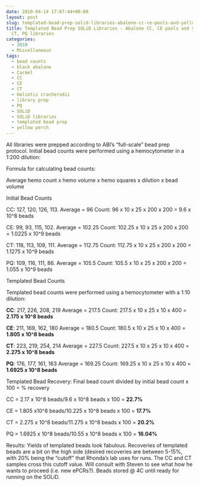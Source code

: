 ```yaml
---
date: 2010-04-14 17:07:44+00:00
layout: post
slug: templated-bead-prep-solid-libraries-abalone-cc-ce-pools-and-yellow-perch-ct-pq-libraries
title: Templated Bead Prep SOLiD Libraries - Abalone CC, CE pools and yellow perch
  CT, PQ libraries
categories:
  - 2010
  - Miscellaneous
tags:
  - bead counts
  - black abalone
  - Carmel
  - CC
  - CE
  - CT
  - Haliotis cracherodii
  - library prep
  - PQ
  - SOLiD
  - SOLiD libraries
  - templated bead prep
  - yellow perch
---
```


All libraries were prepped according to ABI's "full-scale" bead prep protocol. Initial bead counts were performed using a hemocytometer in a 1:200 dilution:

Formula for calculating bead counts:

Average hemo count x hemo volume x hemo squares x dilution x bead volume

Initial Bead Counts

CC: 127, 120, 126, 113. Average = 96 Count: 96 x 10 x 25 x 200 x 200 = 9.6 x 10^8 beads

CE: 99, 93, 115, 102. Average = 102.25 Count: 102.25 x 10 x 25 x 200 x 200 = 1.0225 x 10^9 beads

CT: 118, 113, 109, 111. Average = 112.75 Count: 112.75 x 10 x 25 x 200 x 200 = 1.1275 x 10^9 beads

PQ: 109, 116, 111, 86. Average = 105.5 Count: 105.5 x 10 x 25 x 200 x 200 = 1.055 x 10^9 beads

Templated Bead Counts

Templated bead counts were performed using a hemocytometer with a 1:10 dilution:

**CC**: 217, 226, 208, 219 Average = 217.5 Count: 217.5 x 10 x 25 x 10 x 400 = **2.175 x 10^8 beads**

**CE**: 211, 169, 162, 180 Average = 180.5 Count: 180.5 x 10 x 25 x 10 x 400 = **1.805 x 10^8 beads**

**CT**: 223, 219, 254, 214 Average = 227.5 Count: 227.5 x 10 x 25 x 10 x 400 = **2.275 x 10^8 beads**

**PQ**: 176, 177, 161, 163 Average = 169.25 Count: 169.25 x 10 x 25 x 10 x 400 = **1.6925 x 10^8 beads**

Templated Bead Recovery: Final bead count divided by initial bead count x 100 = % recovery

CC = 2.17 x 10^8 beads/9.6 x 10^8 beads x 100 = **22.7%**

CE = 1.805 x10^8 beads/10.225 x 10^8 beads x 100 = **17.7%**

CT = 2.275 x 10^8 beads/11.275 x 10^8 beads x 100 = **20.2%**

PQ = 1.6925 x 10^8 beads/10.55 x 10^8 beads x 100 = **16.04%**

Results: Yields of templated beads look fabulous. Recoveries of templated beads are a bit on the high side (desired recoveries are between 5-15%, with 20% being the "cutoff" that Rhonda's lab uses for runs. The CC and CT samples cross this cutoff value. Will consult with Steven to see what how he wants to proceed (i.e. new ePCRs?). Beads stored @ 4C until ready for running on the SOLiD.
